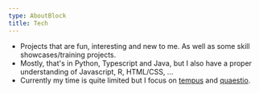 ```yaml
---
type: AboutBlock
title: Tech
---
```

- Projects that are fun, interesting and new to me. As well as some skill showcases/training projects.
- Mostly, that's in Python, Typescript and Java, but I also have a proper understanding of Javascript, R, HTML/CSS, ...
- Currently my time is quite limited but I focus on [tempus](/projects/tempus) and [quaestio](/projects/quaestio).